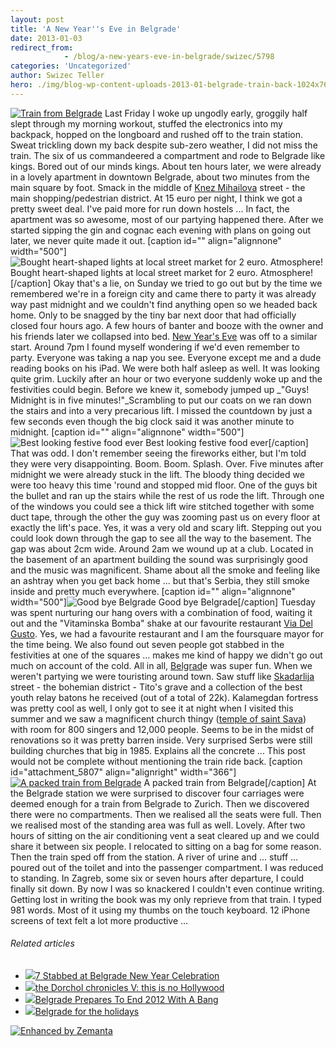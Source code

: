 ```yaml
---
layout: post
title: 'A New Year''s Eve in Belgrade'
date: 2013-01-03
redirect_from: 
            - /blog/a-new-years-eve-in-belgrade/swizec/5798
categories: 'Uncategorized'
author: Swizec Teller
hero: ./img/blog-wp-content-uploads-2013-01-belgrade-train-back-1024x764.jpg
---
```

[![Train from Belgrade](./img/blog-wp-content-uploads-2013-01-belgrade-train-back-1024x764.jpg "Train from Belgrade")](http://swizec.com/blog/wp-content/uploads/2013/01/belgrade-train-back.jpg) Last Friday I woke up ungodly early, groggily half slept through my morning workout, stuffed the electronics into my backpack, hopped on the longboard and rushed off to the train station. Sweat trickling down my back despite sub-zero weather, I did not miss the train. The six of us commandeered a compartment and rode to Belgrade like kings. Bored out of our minds kings. About ten hours later, we were already in a lovely apartment in downtown Belgrade, about two minutes from the main square by foot. Smack in the middle of [Knez Mihailova](<http://maps.google.com/maps?ll=44.8177777778,20.4569444444&spn=0.01,0.01&q=44.8177777778,20.4569444444 (Prince%20Michael%20Street)&t=h> "Prince Michael Street") street - the main shopping/pedestrian district. At 15 euro per night, I think we got a pretty sweet deal. I've paid more for run down hostels ... In fact, the apartment was so awesome, most of our partying happened there. After we started sipping the gin and cognac each evening with plans on going out later, we never quite made it out. \[caption id="" align="alignnone" width="500"]![Bought heart-shaped lights at local street market for 2 euro. Atmosphere!](./img/d5fbef2bad2975b60b448096bab68b34-tumblr_mft10ypA3Z1qekjngo1_500.jpg "Bought heart-shaped lights at local street market for 2 euro. Atmosphere!") Bought heart-shaped lights at local street market for 2 euro. Atmosphere!\[/caption] Okay that's a lie, on Sunday we tried to go out but by the time we remembered we're in a foreign city and came there to party it was already way past midnight and we couldn't find anything open so we headed back home. Only to be snagged by the tiny bar next door that had officially closed four hours ago. A few hours of banter and booze with the owner and his friends later we collapsed into bed. [New Year's Eve](http://en.wikipedia.org/wiki/New_Year%27s_Eve "New Year's Eve") was off to a similar start. Around 7pm I found myself wondering if we'd even remember to party. Everyone was taking a nap you see. Everyone except me and a dude reading books on his iPad. We were both half asleep as well. It was looking quite grim. Luckily after an hour or two everyone suddenly woke up and the festivities could begin. Before we knew it, somebody jumped up _"Guys! Midnight is in five minutes!"_Scrambling to put our coats on we ran down the stairs and into a very precarious lift. I missed the countdown by just a few seconds even though the big clock said it was another minute to midnight. \[caption id="" align="alignnone" width="500"]![Best looking festive food ever](./img/39714e955ee6564be4bb310f70780ff0-tumblr_mfwvvblx8Q1qekjngo1_500.jpg "Best looking festive food ever") Best looking festive food ever\[/caption] That was odd. I don't remember seeing the fireworks either, but I'm told they were very disappointing. Boom. Boom. Splash. Over. Five minutes after midnight we were already stuck in the lift. The bloody thing decided we were too heavy this time 'round and stopped mid floor. One of the guys bit the bullet and ran up the stairs while the rest of us rode the lift. Through one of the windows you could see a thick lift wire stitched together with some duct tape, through the other the guy was zooming past us on every floor at exactly the lift's pace. Yes, it was a very old and scary lift. Stepping out you could look down through the gap to see all the way to the basement. The gap was about 2cm wide. Around 2am we wound up at a club. Located in the basement of an apartment building the sound was surprisingly good and the music was magnificent. Shame about all the smoke and feeling like an ashtray when you get back home ... but that's Serbia, they still smoke inside and pretty much everywhere. \[caption id="" align="alignnone" width="500"]![Good bye Belgrade](./img/ea2d9160459b4786e7f15d01e3427768-tumblr_mfzpcrwaaF1qekjngo1_500.jpg "Good bye Belgrade") Good bye Belgrade\[/caption] Tuesday was spent nurturing our hang overs with a combination of food, waiting it out and the "Vitaminska Bomba" shake at our favourite restaurant [Via Del Gusto](https://foursquare.com/v/via-del-gusto/4dfd4d4c18a8eee4fe3ff936). Yes, we had a favourite restaurant and I am the foursquare mayor for the time being. We also found out seven people got stabbed in the festivities at one of the squares ... makes me kind of happy we didn't go out much on account of the cold. All in all, [Belgrad](<http://maps.google.com/maps?ll=44.8205555556,20.4622222222&spn=0.1,0.1&q=44.8205555556,20.4622222222 (Belgrade)&t=h> "Belgrade")e was super fun. When we weren't partying we were touristing around town. Saw stuff like [Skadarlija](<http://maps.google.com/maps?ll=44.8178,20.4643&spn=0.01,0.01&q=44.8178,20.4643 (Skadarlija)&t=h> "Skadarlija") street - the bohemian district - Tito's grave and a collection of the best youth relay batons he received (out of a total of 22k). Kalamegdan fortress was pretty cool as well, I only got to see it at night when I visited this summer and we saw a magnificent church thingy ([temple of saint Sava](http://en.wikipedia.org/wiki/Temple_of_Saint_Sava)) with room for 800 singers and 12,000 people. Seems to be in the midst of renovations so it was pretty barren inside. Very surprised Serbs were still building churches that big in 1985. Explains all the concrete ... This post would not be complete without mentioning the train ride back. \[caption id="attachment_5807" align="alignright" width="366"][![A packed train from Belgrade](./img/blog-wp-content-uploads-2013-01-belgrade-train-back2-764x1024.jpg "A packed train from Belgrade")](http://swizec.com/blog/wp-content/uploads/2013/01/belgrade-train-back2.jpg) A packed train from Belgrade\[/caption] At the Belgrade station we were surprised to discover four carriages were deemed enough for a train from Belgrade to Zurich. Then we discovered there were no compartments. Then we realised all the seats were full. Then we realised most of the standing area was full as well. Lovely. After two hours of sitting on the air conditioning vent a seat cleared up and we could share it between six people. I relocated to sitting on a bag for some reason. Then the train sped off from the station. A river of urine and ... stuff ... poured out of the toilet and into the passenger compartment. I was reduced to standing. In Zagreb, some six or seven hours after departure, I could finally sit down. By now I was so knackered I couldn't even continue writing. Getting lost in writing the book was my only reprieve from that train. I typed 981 words. Most of it using my thumbs on the touch keyboard. 12 iPhone screens of text felt a lot more productive ...

###### Related articles

- [![](http://i.zemanta.com/135136040_80_80.jpg)](http://www.novinite.com/view_news.php?id=146478)[7 Stabbed at Belgrade New Year Celebration](http://www.novinite.com/view_news.php?id=146478)
- [![](http://i.zemanta.com/133751741_80_80.jpg)](http://arebelwithacause.org/2012/12/24/dorchol-chronicles-v/)[the Dorchol chronicles V: this is no Hollywood](http://arebelwithacause.org/2012/12/24/dorchol-chronicles-v/)
- [![](http://i.zemanta.com/135017646_80_80.jpg)](http://www.eurasiareview.com/31122012-belgrade-prepares-to-end-2012-with-a-bang/)[Belgrade Prepares To End 2012 With A Bang](http://www.eurasiareview.com/31122012-belgrade-prepares-to-end-2012-with-a-bang/)
- [![](http://i.zemanta.com/132917684_80_80.jpg)](http://belgradestreets.wordpress.com/2012/12/18/4481/)[Belgrade for the holidays](http://belgradestreets.wordpress.com/2012/12/18/4481/)

[![Enhanced by Zemanta](http://img.zemanta.com/zemified_e.png?x-id=85fcd5a3-f9e5-4472-972e-a0fd2eefec97)](http://www.zemanta.com/?px "Enhanced by Zemanta")